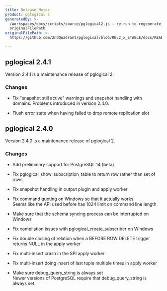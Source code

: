 ```yaml
---
title: Release Notes
product: pglogical 2
generatedBy: >-
  /workspaces/docs/scripts/source/pglogical2.js - re-run to regenerate from
  originalFilePath
originalFilePath: >-
  https://github.com/2ndQuadrant/pglogical/blob/REL2_x_STABLE/docs/README.md?plain=1#L953-#L993

---
```


## pglogical 2.4.1

Version 2.4.1 is a maintenance release of pglogical 2.

### Changes

-   Fix "snapshot still active" warnings and snapshot handling with
    domains.  Problems introduced in version 2.4.0.

-   Flush error state when having failed to drop remote replication slot

## pglogical 2.4.0

Version 2.4.0 is a maintenance release of pglogical 2.

### Changes

-   Add preliminary support for PostgreSQL 14 (beta)

-   Fix pglogical_show_subscription_table to return row rather than set of rows

-   Fix snapshot handling in output plugin and apply worker

-   Fix command quoting on Windows so that it actually works  
    Seems like the API used before has 1024 limit on command line length

-   Make sure that the schema syncing process can be interrupted on Windows

-   Fix compilation issues with pglogical_create_subscriber on Windows

-   Fix double closing of relation when a BEFORE ROW DELETE trigger returns NULL
    in the apply worker

-   Fix multi-insert crash in the SPI apply worker

-   Fix multi-insert doing insert of last tuple multiple times in apply worker

-   Make sure debug_query_string is always set  
    Newer versions of PostgreSQL require that debug_query_string is always set.
